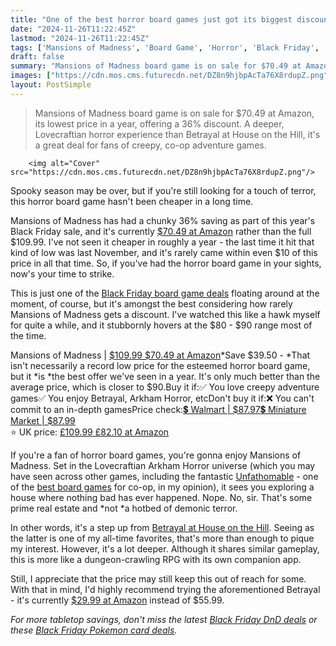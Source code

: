 ```yaml
---
title: "One of the best horror board games just got its biggest discount in a year"
date: "2024-11-26T11:22:45Z"
lastmod: "2024-11-26T11:22:45Z"
tags: ['Mansions of Madness', 'Board Game', 'Horror', 'Black Friday', 'Amazon', 'Arkham Horror', 'Betrayal at House on the Hill']
draft: false
summary: "Mansions of Madness board game is on sale for $70.49 at Amazon, its lowest price in a year, offering a 36% discount.  A deeper, Lovecraftian horror experience than Betrayal at House on the Hill, it's a great deal for fans of creepy, co-op adventure games."
images: ["https://cdn.mos.cms.futurecdn.net/DZ8n9hjbpAcTa76X8rdupZ.png"]
layout: PostSimple
---
```

> Mansions of Madness board game is on sale for $70.49 at Amazon, its lowest price in a year, offering a 36% discount.  A deeper, Lovecraftian horror experience than Betrayal at House on the Hill, it's a great deal for fans of creepy, co-op adventure games.


        <img alt="Cover" src="https://cdn.mos.cms.futurecdn.net/DZ8n9hjbpAcTa76X8rdupZ.png"/>
        
Spooky season may be over, but if you're still looking for a touch of terror, this horror board game hasn't been cheaper in a long time.

Mansions of Madness has had a chunky 36% saving as part of this year's Black Friday sale, and it's currently [$70.49 at Amazon](https://target.georiot.com/Proxy.ashx?tsid=8426&GR_URL=https%3A%2F%2Famazon.com%2FMansions-Madness-Board-Game-2nd%2Fdp%2FB01J4NB6CO%2F%3Ftag%3Dhawk-future-20%26ascsubtag%3Dgrd-us-1516026444380369112-20) rather than the full $109.99. I've not seen it cheaper in roughly a year - the last time it hit that kind of low was last November, and it's rarely came within even $10 of this price in all that time. So, if you've had the horror board game in your sights, now's your time to strike.

This is just one of the [Black Friday board game deals](https://www.gamesradar.com/black-friday-board-game-deals/) floating around at the moment, of course, but it's amongst the best considering how rarely Mansions of Madness gets a discount. I've watched this like a hawk myself for quite a while, and it stubbornly hovers at the $80 - $90 range most of the time.

Mansions of Madness | [$109.99 $70.49 at Amazon](https://target.georiot.com/Proxy.ashx?tsid=8426&GR_URL=https%3A%2F%2Famazon.com%2FMansions-Madness-Board-Game-2nd%2Fdp%2FB01J4NB6CO%2F%3Ftag%3Dhawk-future-20%26ascsubtag%3Dgrd-us-9994459121892216904-20)*Save $39.50 - *That isn't necessarily a record low price for the esteemed horror board game, but it *is *the best offer we've seen in a year. It's only much better than the average price, which is closer to $90.Buy it if:✅ You love creepy adventure games✅ You enjoy Betrayal, Arkham Horror, etcDon't buy it if:❌ You can't commit to an in-depth gamesPrice check:[💲 Walmart | $87.97](https://goto.walmart.com/c/1943169/565706/9383?subId1=grd-us-9994459121892216904&sharedId=hawk&u=https%3A%2F%2Fwww.walmart.com%2Fip%2FMansions-of-Madness-2nd-Edition-Cooperative-Board-Game-for-Ages-13-and-up-from-Asmodee%2F962084650%3FclassType%3DREGULAR%26from%3D%2Fsearch)[💲 Miniature Market | $87.99<br/>](https://miniature-market.sjv.io/c/221109/1593875/18486?subId1=grd-us-9994459121892216904&sharedId=hawk&u=https%3A%2F%2Fwww.miniaturemarket.com%2Fffgmad20.html)⭐ UK price: [£109.99 £82.10 at Amazon ](https://target.georiot.com/Proxy.ashx?tsid=8426&GR_URL=https%3A%2F%2Famazon.co.uk%2FFantasy-Flight-Games-FFGMAD20-Mansions%2Fdp%2FB01J4NB6CO%2F%3Fth%3D1%26tag%3Dhawk-future-21%26ascsubtag%3Dgrd-us-9994459121892216904-21)

If you're a fan of horror board games, you're gonna enjoy Mansions of Madness. Set in the Lovecraftian Arkham Horror universe (which you may have seen across other games, including the fantastic [Unfathomable](https://www.gamesradar.com/unfathomable-review/) - one of the [best board games](https://www.gamesradar.com/best-board-games/) for co-op, in my opinion), it sees you exploring a house where nothing bad has ever happened. Nope. No, sir. That's some prime real estate and *not *a hotbed of demonic terror.



In other words, it's a step up from [Betrayal at House on the Hill](https://www.gamesradar.com/betrayal-at-house-on-the-hill-3rd-edition-review/). Seeing as the latter is one of my all-time favorites, that's more than enough to pique my interest. However, it's a lot deeper. Although it shares similar gameplay, this is more like a dungeon-crawling RPG with its own companion app.

Still, I appreciate that the price may still keep this out of reach for some. With that in mind, I'd highly recommend trying the aforementioned Betrayal - it's currently [$29.99 at Amazon](https://target.georiot.com/Proxy.ashx?tsid=8426&GR_URL=https%3A%2F%2Famazon.com%2FHasbro-Gaming-Betrayal-Cooperative-Scenarios%2Fdp%2FB09H23M384%2F%3Ftag%3Dhawk-future-20%26ascsubtag%3Dgrd-us-3088918895087471887-20) instead of $55.99.

*For more tabletop savings, don't miss the latest *[<em>Black Friday DnD deals</em>](https://www.gamesradar.com/d-and-d-black-friday-deals/)* or these *[<em>Black Friday Pokemon card deals</em>](https://www.gamesradar.com/black-friday-pokemon-card-deals/)*.*
        